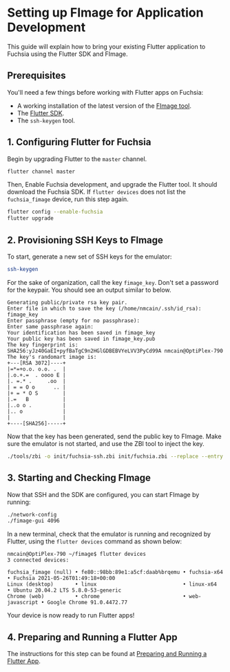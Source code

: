 # Setting up FImage for Application Development

This guide will explain how to bring your existing Flutter application to Fuchsia using the Flutter SDK and FImage.

## Prerequisites

You'll need a few things before working with Flutter apps on Fuchsia:

- A working installation of the latest version of the [FImage tool](https://docs.dahliaos.io/os/fimage).
- The [Flutter SDK](https://flutter.dev/docs/get-started/install/linux).
- The `ssh-keygen` tool.

## 1. Configuring Flutter for Fuchsia

Begin by upgrading Flutter to the `master` channel.

```sh
flutter channel master
```

Then, Enable Fuchsia development, and upgrade the Flutter tool. It should download the Fuchsia SDK. If `flutter devices` does not list the `fuchsia_fimage` device, run this step again.

```sh
flutter config --enable-fuchsia
flutter upgrade
```

## 2. Provisioning SSH Keys to FImage

To start, generate a new set of SSH keys for the emulator:

```sh
ssh-keygen
```

For the sake of organization, call the key `fimage_key`. Don't set a password for the keypair. You should see an output similar to below.

```
Generating public/private rsa key pair.
Enter file in which to save the key (/home/nmcain/.ssh/id_rsa): fimage_key
Enter passphrase (empty for no passphrase):
Enter same passphrase again:
Your identification has been saved in fimage_key
Your public key has been saved in fimage_key.pub
The key fingerprint is:
SHA256:yJz40GaEI+pyfBaTgC9n2HGlGDBEBVYeLVV3PyCd99A nmcain@OptiPlex-790
The key's randomart image is:
+---[RSA 3072]----+
|=*=+o.o. o.o. .  |
|.o.+.=  . oooo E |
|. =.* .     .oo  |
| = = O o      .. |
|+ = * O S        |
|.=   B           |
|..o o .          |
|.. o             |
|                 |
+----[SHA256]-----+
```

Now that the key has been generated, send the public key to FImage. Make sure the emulator is not started, and use the ZBI tool to inject the key.

```sh
./tools/zbi -o init/fuchsia-ssh.zbi init/fuchsia.zbi --replace --entry data/ssh/authorized_keys=/home/$USER/.ssh/fimage_key.pub
```

## 3. Starting and Checking FImage

Now that SSH and the SDK are configured, you can start FImage by running:

```bash
./network-config
./fimage-gui 4096
```

In a new terminal, check that the emulator is running and recognized by Flutter, using the `flutter devices` command as shown below:

```
nmcain@OptiPlex-790 ~/fimage$ flutter devices
3 connected devices:

fuchsia_fimage (null) • fe80::98bb:89e1:a5cf:daab%brqemu • fuchsia-x64    • Fuchsia 2021-05-26T01:49:18+00:00
Linux (desktop)       • linux                            • linux-x64      • Ubuntu 20.04.2 LTS 5.8.0-53-generic
Chrome (web)          • chrome                           • web-javascript • Google Chrome 91.0.4472.77
```

Your device is now ready to run Flutter apps!

## 4. Preparing and Running a Flutter App

The instructions for this step can be found at [Preparing and Running a Flutter App](fimage-run-app).
